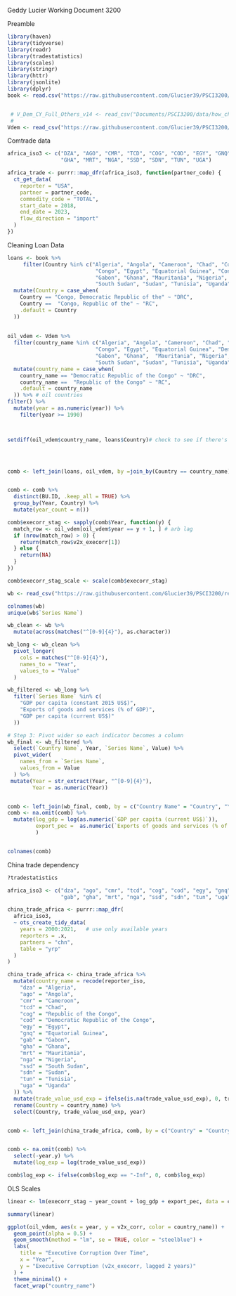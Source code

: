 Geddy Lucier
Working Document 3200 


Preamble
```r
library(haven)
library(tidyverse)
library(readr)
library(tradestatistics)
library(scales)
library(stringr)
library(httr)
library(jsonlite)
library(dplyr)
book <- read.csv("https://raw.githubusercontent.com/Glucier39/PSCI3200/refs/heads/main/data/how_china_lends_dataset_version_1_0__test/CLA-Database-Raw-Data-Public-2024-FIN.csv")


 # V_Dem_CY_Full_Others_v14 <- read_csv("Documents/PSCI3200/data/how_china_lends_dataset_version_1_0__test/V-Dem-CY-FullOthers-v14_csv_YyKfizl/V-Dem-CY-Full+Others-v14.csv")
 # 
Vdem <- read_csv("https://raw.githubusercontent.com/Glucier39/PSCI3200/refs/heads/main/data/V_Demclean.csv")

```
Comtrade data

```r
africa_iso3 <- c("DZA", "AGO", "CMR", "TCD", "COG", "COD", "EGY", "GNQ", "GAB", 
                 "GHA", "MRT", "NGA", "SSD", "SDN", "TUN", "UGA")

africa_trade <- purrr::map_dfr(africa_iso3, function(partner_code) {
  ct_get_data(
    reporter = "USA",
    partner = partner_code,
    commodity_code = "TOTAL",
    start_date = 2018,
    end_date = 2023,
    flow_direction = "import"
  )
})
```


Cleaning Loan Data
```r
 
loans <- book %>% 
     filter(Country %in% c("Algeria", "Angola", "Cameroon", "Chad", "Congo", 
                            "Congo", "Egypt", "Equatorial Guinea", "Congo, Democratic Republic of the", "Congo, Republic of the",
                            "Gabon", "Ghana", "Mauritania", "Nigeria",
                            "South Sudan", "Sudan", "Tunisia", "Uganda")) %>% # filter for Africa  
  mutate(Country = case_when(
    Country == "Congo, Democratic Republic of the" ~ "DRC",
    Country ==  "Congo, Republic of the" ~ "RC",
    .default = Country
  ))
  
  
oil_vdem <- Vdem %>%
  filter(country_name %in% c("Algeria", "Angola", "Cameroon", "Chad", "Congo", 
                            "Congo", "Egypt", "Equatorial Guinea", "Democratic Republic of the Congo", "Republic of the Congo", 
                            "Gabon", "Ghana",  "Mauritania", "Nigeria",
                            "South Sudan", "Sudan", "Tunisia", "Uganda")) %>%
  mutate(country_name = case_when(
    country_name == "Democratic Republic of the Congo" ~ "DRC",
    country_name ==  "Republic of the Congo" ~ "RC",
    .default = country_name
  )) %>% # oil countries  
filter() %>%
  mutate(year = as.numeric(year)) %>%
    filter(year >= 1990)



setdiff(oil_vdem$country_name, loans$Country)# check to see if there's still any differences between the country 
  



comb <- left_join(loans, oil_vdem, by =join_by(Country == country_name)) # check later 


comb <- comb %>%
  distinct(BU.ID, .keep_all = TRUE) %>%
  group_by(Year, Country) %>%
  mutate(year_count = n())

comb$execorr_stag <- sapply(comb$Year, function(y) {
  match_row <- oil_vdem[oil_vdem$year == y + 1, ] # arb lag 
  if (nrow(match_row) > 0) {
    return(match_row$v2x_execorr[1])
  } else {
    return(NA)
  }
})

comb$execorr_stag_scale <- scale(comb$execorr_stag) 

```

```r

wb <- read_csv("https://raw.githubusercontent.com/Glucier39/PSCI3200/refs/heads/main/data/P_Data_Extract_From_Sustainable_Development_Goals_(SDGs)/892da769-1b4c-4360-a80a-7ca404a4ada8_Series%20-%20Metadata.csv")

colnames(wb)
unique(wb$`Series Name`)

wb_clean <- wb %>%
  mutate(across(matches("^[0-9]{4}"), as.character))

wb_long <- wb_clean %>%
  pivot_longer(
    cols = matches("^[0-9]{4}"),
    names_to = "Year",
    values_to = "Value"
  )

wb_filtered <- wb_long %>%
  filter(`Series Name` %in% c(
    "GDP per capita (constant 2015 US$)",
    "Exports of goods and services (% of GDP)",
    "GDP per capita (current US$)"
  ))

# Step 3: Pivot wider so each indicator becomes a column
wb_final <- wb_filtered %>%
  select(`Country Name`, Year, `Series Name`, Value) %>%
  pivot_wider(
    names_from = `Series Name`,
    values_from = Value
  ) %>%
 mutate(Year = str_extract(Year, "^[0-9]{4}"), 
        Year = as.numeric(Year)) 


comb <- left_join(wb_final, comb, by = c("Country Name" = "Country", "Year" = "Year"))
comb <- na.omit(comb) %>%
  mutate(log_gdp = log(as.numeric(`GDP per capita (current US$)`)), 
         export_pec =  as.numeric(`Exports of goods and services (% of GDP)`)
         )


colnames(comb)
```
China trade dependency
```r
?tradestatistics

africa_iso3 <- c("dza", "ago", "cmr", "tcd", "cog", "cod", "egy", "gnq", 
                 "gab", "gha", "mrt", "nga", "ssd", "sdn", "tun", "uga")

china_trade_africa <- purrr::map_dfr(
  africa_iso3,
  ~ ots_create_tidy_data(
    years = 2000:2021,   # use only available years
    reporters = .x,
    partners = "chn",
    table = "yrp"
  )
)

china_trade_africa <- china_trade_africa %>%
  mutate(country_name = recode(reporter_iso,
    "dza" = "Algeria",
    "ago" = "Angola",
    "cmr" = "Cameroon",
    "tcd" = "Chad",
    "cog" = "Republic of the Congo",
    "cod" = "Democratic Republic of the Congo",
    "egy" = "Egypt",
    "gnq" = "Equatorial Guinea",
    "gab" = "Gabon",
    "gha" = "Ghana",
    "mrt" = "Mauritania",
    "nga" = "Nigeria",
    "ssd" = "South Sudan",
    "sdn" = "Sudan",
    "tun" = "Tunisia",
    "uga" = "Uganda"
  )) %>% 
  mutate(trade_value_usd_exp = ifelse(is.na(trade_value_usd_exp), 0, trade_value_usd_exp)) %>%
  rename(Country = country_name) %>% 
  select(Country, trade_value_usd_exp, year)


comb <- left_join(china_trade_africa, comb, by = c("Country" = "Country Name", "year" = "Year")) 


comb <- na.omit(comb) %>%
  select(-year.y) %>% 
  mutate(log_exp = log(trade_value_usd_exp)) 

comb$log_exp <- ifelse(comb$log_exp == "-Inf", 0, comb$log_exp)


```



OLS Scales 
```r

linear <- lm(execorr_stag ~ year_count + log_gdp + export_pec, data = comb)

summary(linear)

```

```r
ggplot(oil_vdem, aes(x = year, y = v2x_corr, color = country_name)) +
  geom_point(alpha = 0.5) +
  geom_smooth(method = "lm", se = TRUE, color = "steelblue") +
  labs(
    title = "Executive Corruption Over Time",
    x = "Year",
    y = "Executive Corruption (v2x_execorr, lagged 2 years)"
  ) +
  theme_minimal() +
  facet_wrap("country_name")
```

